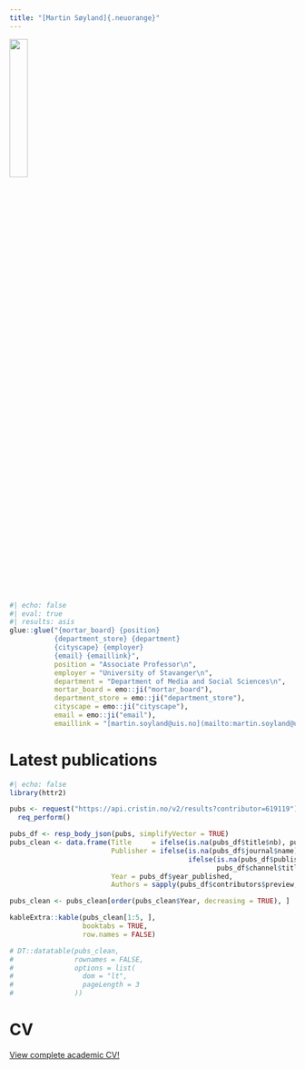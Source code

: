 ```yaml
---
title: "[Martin Søyland]{.neuorange}"
---
```


![](martigso2.png){width=25%}
    
```r
#| echo: false
#| eval: true
#| results: asis
glue::glue("{mortar_board} {position}
           {department_store} {department}
           {cityscape} {employer}
           {email} {emaillink}",
           position = "Associate Professor\n",
           employer = "University of Stavanger\n",
           department = "Department of Media and Social Sciences\n",
           mortar_board = emo::ji("mortar_board"),
           department_store = emo::ji("department_store"),
           cityscape = emo::ji("cityscape"),
           email = emo::ji("email"),
           emaillink = "[martin.soyland@uis.no](mailto:martin.soyland@uis.no)\n")
```




# Latest publications
```r
#| echo: false
library(httr2)

pubs <- request("https://api.cristin.no/v2/results?contributor=619119") |> 
  req_perform()

pubs_df <- resp_body_json(pubs, simplifyVector = TRUE)
pubs_clean <- data.frame(Title     = ifelse(is.na(pubs_df$title$nb), pubs_df$title$en, pubs_df$title$nb),
                         Publisher = ifelse(is.na(pubs_df$journal$name) == FALSE, pubs_df$journal$name,
                                            ifelse(is.na(pubs_df$publisher$name) == FALSE, pubs_df$publisher$name,
                                                   pubs_df$channel$title)),
                         Year = pubs_df$year_published,
                         Authors = sapply(pubs_df$contributors$preview, \(x) paste0(gsub(" G\\.", "", x$first_name), " ", x$surname, collapse = ", ")))

pubs_clean <- pubs_clean[order(pubs_clean$Year, decreasing = TRUE), ]

kableExtra::kable(pubs_clean[1:5, ], 
                  booktabs = TRUE,
                  row.names = FALSE)

# DT::datatable(pubs_clean,
#               rownames = FALSE,
#               options = list(
#                 dom = "lt",
#                 pageLength = 3
#               ))

```

# CV

[View complete academic CV!](/cv/soyland_cv.pdf)